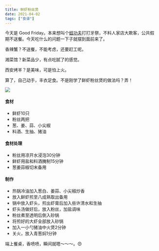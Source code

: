 ```yaml
---
title: 鲜虾粉丝煲
date: 2021-04-02
tags: ["食谱"]
---
```


今天是 Good Friday。本来想叫个[蛙功夫](https://www.facebook.com/wahkungfu/)打打牙祭，不料人家店大欺客，公共假期不送餐。今天吃什么的问题一下子就摆到面前来了。

香辣蟹？不送餐，不能考虑，还要赶工呢。

湘菜馆？新菜品少，有点吃腻了的感觉。

西安烤羊？是美味，可是怕上火。

算了，自己动手，丰衣足食。不是刚学了鲜虾粉丝煲的做法吗？弄！
<div className="mx-auto w-full md:w-2/3 mb-4">
<Image src="/images/xianxia.jpg" width={600} height={400} layout="responsive" />
</div>

#### 食材

- 鲜虾10只
- 粉丝两把
- 葱、姜、蒜、小尖椒
- 料酒、生抽、猪油

#### 食材处理

- 粉丝用凉开水浸泡30分钟
- 鲜虾用盐和料酒腌制15分钟
- 葱姜蒜椒切末备用

#### 制作

- 热锅冷油加入葱白、姜蒜、小尖椒炒香
- 放入鲜虾煎至八成熟取出备用
- 锅中放入虾头，煎出虾膏后加入些许清水和生抽
- 虾头汤做好后，放入粉丝，加盐调味
- 粉丝煮至透明后倒入砂锅
- 将煎好的大虾全部放入砂锅
- 加入一小勺猪油中火煲2分钟
- 关火，放入青葱焖1分钟

端上餐桌，香喷喷，瞬间就嗯～～～。<span role="img" aria-label="Smile">&#128525;</span> 


